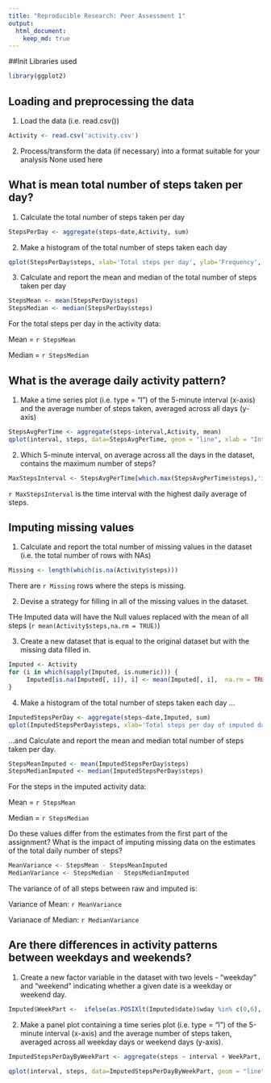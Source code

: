 ```yaml
---
title: "Reproducible Research: Peer Assessment 1"
output: 
  html_document:
    keep_md: true
---
```



##Init
Libraries used
```r
library(ggplot2)
```


## Loading and preprocessing the data 

1. Load the data (i.e. read.csv())

```r
Activity <- read.csv('activity.csv')
```

2. Process/transform the data (if necessary) into a format suitable for your analysis
None used here


## What is mean total number of steps taken per day?

1. Calculate the total number of steps taken per day
```r
StepsPerDay <- aggregate(steps~date,Activity, sum)
```
2. Make a histogram of the total number of steps taken each day
```r
qplot(StepsPerDay$steps, xlab='Total steps per day', ylab='Frequency', binwidth=500)
```

3. Calculate and report the mean and median of the total number of steps taken per day

```r
StepsMean <- mean(StepsPerDay$steps)
StepsMedian <- median(StepsPerDay$steps)
```

For the total steps per day in the activity data:

Mean = `r StepsMean`

Median = `r StepsMedian`


## What is the average daily activity pattern?
1. Make a time series plot (i.e. type = "l") of the 5-minute interval (x-axis) and the average number of steps taken, averaged across all days (y-axis)

```r
StepsAvgPerTime <- aggregate(steps~interval,Activity, mean)
qplot(interval, steps, data=StepsAvgPerTime, geom = "line", xlab = "Interval every 5 minutes over 24 hour period", ylab="Average steps taken per interval across all days")
```


2. Which 5-minute interval, on average across all the days in the dataset, contains the maximum number of steps?
```r
MaxStepsInterval <- StepsAvgPerTime[which.max(StepsAvgPerTime$steps),'interval']
```

`r MaxStepsInterval` is the time interval with the highest daily average of steps.


## Imputing missing values
1. Calculate and report the total number of missing values in the dataset (i.e. the total number of rows with NAs)
```r
Missing <- length(which(is.na(Activity$steps)))
```
There are `r Missing` rows where the steps is missing.


2. Devise a strategy for filling in all of the missing values in the dataset. 

THe Imputed data will have the Null values replaced with the mean of all steps (`r mean(Activity$steps,na.rm = TRUE)`)


3. Create a new dataset that is equal to the original dataset but with the missing data filled in.

```r
Imputed <- Activity
for (i in which(sapply(Imputed, is.numeric))) {
     Imputed[is.na(Imputed[, i]), i] <- mean(Imputed[, i],  na.rm = TRUE)
}

```


4. Make a histogram of the total number of steps taken each day ...

```r
ImputedStepsPerDay <- aggregate(steps~date,Imputed, sum)
qplot(ImputedStepsPerDay$steps, xlab='Total steps per day of imputed data', ylab='Frequency', binwidth=500)
```


...and Calculate and report the mean and median total number of steps taken per day. 

```r
StepsMeanImputed <- mean(ImputedStepsPerDay$steps)
StepsMedianImputed <- median(ImputedStepsPerDay$steps)
```


For the steps in the imputed activity data:

Mean = `r StepsMean`

Median = `r StepsMedian`


Do these values differ from the estimates from the first part of the assignment? What is the impact of imputing missing data on the estimates of the total daily number of steps?

```r
MeanVariance <- StepsMean - StepsMeanImputed
MedianVariance <- StepsMedian - StepsMedianImputed
```

The variance of of all steps between raw and imputed is:

Variance of Mean: `r MeanVariance`

Varianace of Median: `r MedianVariance`



## Are there differences in activity patterns between weekdays and weekends?
1. Create a new factor variable in the dataset with two levels - "weekday" and "weekend" indicating whether a given date is a weekday or weekend day.

```r
Imputed$WeekPart <-  ifelse(as.POSIXlt(Imputed$date)$wday %in% c(0,6), 'weekend', 'weekday')
```

2. Make a panel plot containing a time series plot (i.e. type = "l") of the 5-minute interval (x-axis) and the average number of steps taken, averaged across all weekday days or weekend days (y-axis).

```r
ImputedStepsPerDayByWeekPart <- aggregate(steps ~ interval + WeekPart, data=Imputed, mean)

qplot(interval, steps, data=ImputedStepsPerDayByWeekPart, geom = "line", xlab = "Interval every 5 minutes over 24 hour period", ylab="Average steps taken per interval across all days in imputed data", facets="WeekPart ~ .")

```